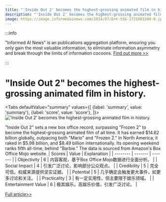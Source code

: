 ```yaml
---
title: "'Inside Out 2' becomes the highest-grossing animated film in history."
description: "'Inside Out 2' becomes the highest-grossing animated film in history."
image: https://image.informedainews.com/2024/07/Ent-tXG-1721983204-0.jpg
---
```



:::info

"Informed AI News" is an publications aggregation platform, ensuring you only gain the most valuable information, to eliminate information asymmetry and break through the limits of information cocoons.  [Find out more >>](/)

:::

# "Inside Out 2" becomes the highest-grossing animated film in history.


<Tabs
	defaultValue="summary"
	values={[
	{label: 'summary', value: 'summary'},
	{label: 'score', value: 'score'},
]}>
<TabItem value="summary">
<img
  src="https://image.informedainews.com/2024/07/Ent-tXG-1721983204-0.jpg"
  alt="'Inside Out 2' becomes the highest-grossing animated film in history."
/>



"Inside Out 2" sets a new box office record, surpassing "Frozen 2" to become the highest-grossing animated film of all time. It has earned $14.62 billion globally, outpacing both "Mario" and "Frozen 2." In North America, it raked in $5.98 billion, and $8.49 billion internationally. Its opening weekend ranks fifth all-time, behind "Barbie." The data is sourced from Amazon's Box Office Mojo website.
</TabItem>
<TabItem value="score">
	| Scores     | Value   | Explanation |
	| -------- | ------- | ------- |
	| Objectivity  | 6    | 内容客观，基于Box Office Mojo数据进行全面分析。    |
	| Social Impact | 4     | 引发广泛讨论，影响部分公众观点。    |
	| Credibility    | 5    | 完全可信，权威来源提供坚实证据。    |
	| Potential    | 5    | 几乎确定会触发更大事件，如更多讨论和关注。    |
	| Practicality    | 3    | 有一定实用性，但主要限于娱乐领域。    |
	| Entertainment Value    | 6    | 极其娱乐，高娱乐价值，引发广泛讨论。    |
</TabItem>
</Tabs>

[Full article>>](https://www.cnbeta.com.tw/articles/movie/1439692.htm)
